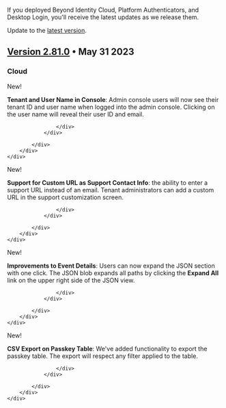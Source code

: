 
If you deployed Beyond Identity Cloud, Platform Authenticators, and Desktop Login, you'll receive the latest updates as we release them.


<p><a href="https://app.byndid.com/downloads"><span class="icons"><DownloadForOfflineIcon /></span></a> Update to the <a href="https://app.byndid.com/downloads">latest version</a>.</p>


## [Version 2.81.0](/v2-81-0) • May 31 2023

### Cloud


<div class="container-fluid">
    <div class="row">
        <div class="col-12 mt-6">
            <div>
                <div class="card-horizontal">
                    <div class="img-square-wrapper">
                        <span className="changelog-tag" data-tag="New">New!</span>
                    </div>
                    <div class="card-body">
                        <p><b>Tenant and User Name in Console</b>: Admin console users will now see their tenant ID and user name when logged into the admin console. Clicking on the user name will reveal their user ID and email.</p>
                            
                    </div>
                </div>
                
            </div>
        </div>
    </div>
</div>

<div class="container-fluid">
    <div class="row">
        <div class="col-12 mt-6">
            <div>
                <div class="card-horizontal">
                    <div class="img-square-wrapper">
                        <span className="changelog-tag" data-tag="New">New!</span>
                    </div>
                    <div class="card-body">
                        <p><b>Support for Custom URL as Support Contact Info</b>: the ability to enter a support URL instead of an email. Tenant administrators can add a custom URL in the support customization screen.</p>
                            
                    </div>
                </div>
                
            </div>
        </div>
    </div>
</div>

<div class="container-fluid">
    <div class="row">
        <div class="col-12 mt-6">
            <div>
                <div class="card-horizontal">
                    <div class="img-square-wrapper">
                        <span className="changelog-tag" data-tag="New">New!</span>
                    </div>
                    <div class="card-body">
                        <p><b>Improvements to Event Details</b>: Users can now expand the JSON section with one click. The JSON blob expands all paths by clicking the <b>Expand All</b> link on the upper right side of the JSON view.</p>
                            
                    </div>
                </div>
                
            </div>
        </div>
    </div>
</div>

<div class="container-fluid">
    <div class="row">
        <div class="col-12 mt-6">
            <div>
                <div class="card-horizontal">
                    <div class="img-square-wrapper">
                        <span className="changelog-tag" data-tag="New">New!</span>
                    </div>
                    <div class="card-body">
                        <p><b>CSV Export on Passkey Table</b>: We've added functionality to export the passkey table. The export will respect any filter applied to the table.</p>
                            
                    </div>
                </div>
                
            </div>
        </div>
    </div>
</div>






